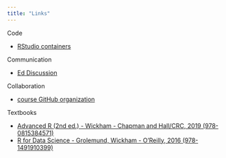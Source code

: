 ```yaml
---
title: "Links"
---
```


Code

- [RStudio containers](https://cmgr.oit.duke.edu/containers)

Communication 

- [Ed Discussion](https://edstem.org/us/courses/80542/)

Collaboration

- [course GitHub organization](https://github.com/sta323-fa25)

Textbooks

- [Advanced R (2nd ed.) - Wickham - Chapman and Hall/CRC, 2019 (978-0815384571)](https://adv-r.hadley.nz/)
- [R for Data Science - Grolemund, Wickham - O'Reilly, 2016 (978-1491910399)](https://r4ds.had.co.nz/)